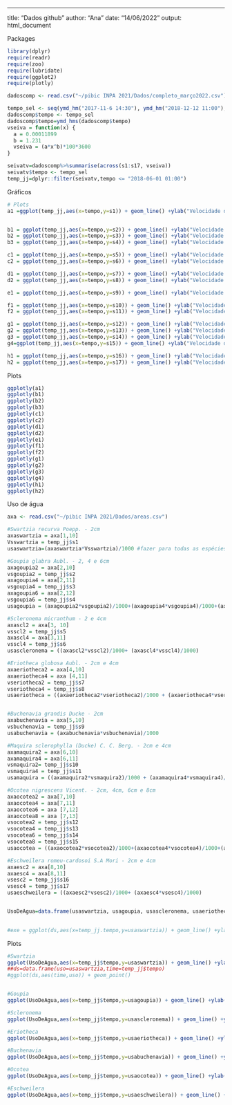 ---
title: "Dados github"
author: "Ana"
date: "14/06/2022"
output: html_document

Packages
```r
library(dplyr)
require(readr)
require(zoo)
require(lubridate)
require(ggplot2)
require(plotly)

```
```r
dadoscomp <- read.csv("~/pibic INPA 2021/Dados/completo_março2022.csv")

tempo_sel <- seq(ymd_hm("2017-11-6 14:30"), ymd_hm("2018-12-12 11:00"), by = "30 min")
dadoscomp$tempo <- tempo_sel 
dadoscomp$tempo=ymd_hms(dadoscomp$tempo)
vseiva = function(x) {
  a = 0.00011899 
  b = 1.231
  vseiva = (a*x^b)*100*3600
}

seivatv=dadoscomp%>%summarise(across(s1:s17, vseiva))  
seivatv$tempo <- tempo_sel
temp_jj=dplyr::filter(seivatv,tempo <= "2018-06-01 01:00")
```




Gráficos
```r
# Plots 
a1 =ggplot(temp_jj,aes(x=tempo,y=s1)) + geom_line() +ylab("Velocidade de seiva (cm/h)") + xlab("Tempo") + ggtitle("Swartzia recurva Poepp. - 2cm") 


b1 = ggplot(temp_jj,aes(x=tempo,y=s2)) + geom_line() +ylab("Velocidade de seiva (cm/h)") + xlab("Tempo") + ggtitle("Goupia glabra Aubl. - 2cm")
b2 = ggplot(temp_jj,aes(x=tempo,y=s3)) + geom_line() +ylab("Velocidade de seiva (cm/h)") + xlab("Tempo") + ggtitle("Goupia glabra Aubl. - 4cm")
b3 = ggplot(temp_jj,aes(x=tempo,y=s4)) + geom_line() +ylab("Velocidade de seiva (cm/h)") + xlab("Tempo") + ggtitle("Goupia glabra Aubl. - 6cm")

c1 = ggplot(temp_jj,aes(x=tempo,y=s5)) + geom_line() +ylab("Velocidade de seiva (cm/h)") + xlab("Tempo") + ggtitle("Scleronema micranthum - 2cm")
c2 = ggplot(temp_jj,aes(x=tempo,y=s6)) + geom_line() +ylab("Velocidade de seiva (cm/h)") + xlab("Tempo") + ggtitle("Scleronema micranthum - 4cm")

d1 = ggplot(temp_jj,aes(x=tempo,y=s7)) + geom_line() +ylab("Velocidade de seiva (cm/h)") + xlab("Tempo") + ggtitle("Eriotheca globosa Aubl. - 2cm")
d2 = ggplot(temp_jj,aes(x=tempo,y=s8)) + geom_line() +ylab("Velocidade de seiva (cm/h)") + xlab("Tempo") + ggtitle("Eriotheca globosa Aubl. - 4cm")

e1 = ggplot(temp_jj,aes(x=tempo,y=s9)) + geom_line() +ylab("Velocidade de seiva (cm/h)") + xlab("Tempo") + ggtitle("Buchenavia grandis Ducke - 2cm")

f1 = ggplot(temp_jj,aes(x=tempo,y=s10)) + geom_line() +ylab("Velocidade de seiva (cm/h)") + xlab("Tempo") + ggtitle("Maquira sclerophylla (Ducke) C. C. Berg. - 2cm")
f2 = ggplot(temp_jj,aes(x=tempo,y=s11)) + geom_line() +ylab("Velocidade de seiva (cm/h)") + xlab("Tempo") + ggtitle("Maquira sclerophylla (Ducke) C. C. Berg. - 4cm")

g1 = ggplot(temp_jj,aes(x=tempo,y=s12)) + geom_line() +ylab("Velocidade de seiva (cm/h)") + xlab("Tempo") + ggtitle("Ocotea nigrescens Vicent. - 2cm")
g2 = ggplot(temp_jj,aes(x=tempo,y=s13)) + geom_line() +ylab("Velocidade de seiva (cm/h)") + xlab("Tempo") + ggtitle("Ocotea nigrescens Vicent. - 4cm")
g3 = ggplot(temp_jj,aes(x=tempo,y=s14)) + geom_line() +ylab("Velocidade de seiva (cm/h)") + xlab("Tempo") + ggtitle("Ocotea nigrescens Vicent. - 6cm")
g4=ggplot(temp_jj,aes(x=tempo,y=s15)) + geom_line() +ylab("Velocidade de seiva (cm/h)") + xlab("Tempo") + ggtitle("Ocotea nigrescens Vicent. - 8cm") 

h1 = ggplot(temp_jj,aes(x=tempo,y=s16)) + geom_line() +ylab("Velocidade de seiva (cm/h)") + xlab("Tempo") + ggtitle("Eschweilera romeu-cardosoi S.A Mori - 2cm") 
h2 = ggplot(temp_jj,aes(x=tempo,y=s17)) + geom_line() +ylab("Velocidade de seiva (cm/h)") + xlab("Tempo") + ggtitle("Eschweilera romeu-cardosoi S.A Mori - 4cm")
```


Plots
```r
ggplotly(a1)
ggplotly(b1)
ggplotly(b2)
ggplotly(b3)
ggplotly(c1)
ggplotly(c2)
ggplotly(d1)
ggplotly(d2)
ggplotly(e1)
ggplotly(f1)
ggplotly(f2)
ggplotly(g1)
ggplotly(g2)
ggplotly(g3)
ggplotly(g4)
ggplotly(h1)
ggplotly(h2)
```

Uso de água
```r
axa <- read.csv("~/pibic INPA 2021/Dados/areas.csv")

#Swartzia recurva Poepp. - 2cm
axaswartzia = axa[1,10]
Vsswartzia = temp_jj$s1
usaswartzia=(axaswartzia*Vsswartzia)/1000 #fazer para todas as espécies e depois juntas e um dataframe

#Goupia glabra Aubl. - 2, 4 e 6cm
axagoupia2 = axa[2,10]
vsgoupia2 = temp_jj$s2
axagoupia4 = axa[2,11]
vsgoupia4 = temp_jj$s3
axagoupia6 = axa[2,12]
vsgoupia6 = temp_jj$s4
usagoupia = (axagoupia2*vsgoupia2)/1000+(axagoupia4*vsgoupia4)/1000+(axagoupia6*vsgoupia6)/1000

#Scleronema micranthum - 2 e 4cm
axascl2 = axa[3, 10]
vsscl2 = temp_jj$s5
axascl4 = axa[3,11]
vsscl4 = temp_jj$s6
usascleronema = ((axascl2*vsscl2)/1000+ (axascl4*vsscl4)/1000)

#Eriotheca globosa Aubl. - 2cm e 4cm
axaeriotheca2 = axa[4,10]
axaeriotheca4 = axa [4,11]
vseriotheca2 = temp_jj$s7
vseriotheca4 = temp_jj$s8
usaeriotheca = ((axaeriotheca2*vseriotheca2)/1000 + (axaeriotheca4*vseriotheca4)/1000)


#Buchenavia grandis Ducke - 2cm 
axabuchenavia = axa[5,10]
vsbuchenavia = temp_jj$s9
usabuchenavia = (axabuchenavia*vsbuchenavia)/1000 

#Maquira sclerophylla (Ducke) C. C. Berg. - 2cm e 4cm
axamaquira2 = axa[6,10]
axamaquira4 = axa[6,11]
vsmaquira2= temp_jj$s10
vsmaquira4 = temp_jj$s11
usamaquira = ((axamaquira2*vsmaquira2)/1000 + (axamaquira4*vsmaquira4)/1000)

#Ocotea nigrescens Vicent. - 2cm, 4cm, 6cm e 8cm
axaocotea2 = axa[7,10]
axaocotea4 = axa[7,11]
axaocotea6 = axa [7,12]
axaocotea8 = axa [7,13]
vsocotea2 = temp_jj$s12
vsocotea4 = temp_jj$s13
vsocotea6 = temp_jj$s14
vsocotea8 = temp_jj$s15
usaocotea = ((axaocotea2*vsocotea2)/1000+(axaocotea4*vsocotea4)/1000+(axaocotea6*vsocotea6)/1000+(axaocotea8*vsocotea8)/1000)

#Eschweilera romeu-cardosoi S.A Mori - 2cm e 4cm
axaesc2 = axa[8,10]
axaesc4 = axa[8,11]
vsesc2 = temp_jj$s16
vsesc4 = temp_jj$s17
usaeschweilera = ((axaesc2*vsesc2)/1000+ (axaesc4*vsesc4)/1000)


UsoDeAgua=data.frame(usaswartzia, usagoupia, usascleronema, usaeriotheca, usabuchenavia, usaocotea, usaeschweilera, temp_jj$tempo)
                     

#exe = ggplot(ds,aes(x=temp_jj.tempo,y=usaswartzia)) + geom_line() +ylab("Uso de água") + xlab("Tempo") + ggtitle("Swartzia")

```
Plots
```r
#Swartzia
ggplot(UsoDeAgua,aes(x=temp_jj$tempo,y=usaswartzia)) + geom_line() +ylab("Swartzia") + xlab("Tempo") + ggtitle("Uso de água")
##ds=data.frame(uso=usaswartzia,time=temp_jj$tempo)
#ggplot(ds,aes(time,uso)) + geom_point()


#Goupia
ggplot(UsoDeAgua,aes(x=temp_jj$tempo,y=usagoupia)) + geom_line() +ylab("Goupia") + xlab("Tempo") + ggtitle("Uso de água")

#Scleronema
ggplot(UsoDeAgua,aes(x=temp_jj$tempo,y=usascleronema)) + geom_line() +ylab("Scleronema") + xlab("Tempo") + ggtitle("Uso de água")

#Eriotheca
ggplot(UsoDeAgua,aes(x=temp_jj$tempo,y=usaeriotheca)) + geom_line() +ylab("Eriotheca") + xlab("Tempo") + ggtitle("Uso de água")

#Buchenavia
ggplot(UsoDeAgua,aes(x=temp_jj$tempo,y=usabuchenavia)) + geom_line() +ylab("Buchenavia") + xlab("Tempo") + ggtitle("Uso de água")

#Ocotea
ggplot(UsoDeAgua,aes(x=temp_jj$tempo,y=usaocotea)) + geom_line() +ylab("Ocotea") + xlab("Tempo") + ggtitle("Uso de água")

#Eschweilera
ggplot(UsoDeAgua,aes(x=temp_jj$tempo,y=usaeschweilera)) + geom_line() +ylab("Eschweilera") + xlab("Tempo") + ggtitle("Uso de água")

```



